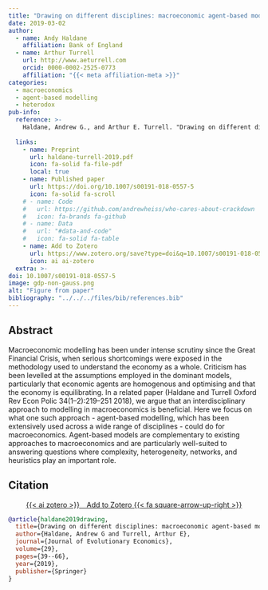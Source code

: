 ```yaml
---
title: "Drawing on different disciplines: macroeconomic agent-based models"
date: 2019-03-02
author:
  - name: Andy Haldane
    affiliation: Bank of England
  - name: Arthur Turrell
    url: http://www.aeturrell.com
    orcid: 0000-0002-2525-0773
    affiliation: "{{< meta affiliation-meta >}}"
categories: 
  - macroeconomics
  - agent-based modelling
  - heterodox
pub-info:
  reference: >-
    Haldane, Andrew G., and Arthur E. Turrell. "Drawing on different disciplines: macroeconomic agent-based models." <i>Journal of Evolutionary Economics</i> 29 (2019): 39-66. doi: <a href="https://doi.org/10.1007/s00191-018-0557-5"><code>10.1007/s00191-018-0557-5</code></a>
    
  links:
    - name: Preprint
      url: haldane-turrell-2019.pdf
      icon: fa-solid fa-file-pdf
      local: true
    - name: Published paper
      url: https://doi.org/10.1007/s00191-018-0557-5
      icon: fa-solid fa-scroll
    # - name: Code
    #   url: https://github.com/andrewheiss/who-cares-about-crackdown
    #   icon: fa-brands fa-github
    # - name: Data
    #   url: "#data-and-code"
    #   icon: fa-solid fa-table
    - name: Add to Zotero
      url: https://www.zotero.org/save?type=doi&q=10.1007/s00191-018-0557-5
      icon: ai ai-zotero
  extra: >-
doi: 10.1007/s00191-018-0557-5
image: gdp-non-gauss.png
alt: "Figure from paper"
bibliography: "../../../files/bib/references.bib"
---
```


<!-- ![](mismatch_img.png){fig-align="center" width=80%} -->

<!-- ## Important links

- [Working paper / preprint](LabourEconomics2021OccupationalMismatch.pdf)
- [Published paper](https://doi.org/10.1016/j.labeco.2021.102013) -->

## Abstract

Macroeconomic modelling has been under intense scrutiny since the Great Financial Crisis, when serious shortcomings were exposed in the methodology used to understand the economy as a whole. Criticism has been levelled at the assumptions employed in the dominant models, particularly that economic agents are homogenous and optimising and that the economy is equilibrating. In a related paper (Haldane and Turrell Oxford Rev Econ Polic 34(1–2):219–251 2018), we argue that an interdisciplinary approach to modelling in macroeconomics is beneficial. Here we focus on what one such approach - agent-based modelling, which has been extensively used across a wide range of disciplines - could do for macroeconomics. Agent-based models are complementary to existing approaches to macroeconomics and are particularly well-suited to answering questions where complexity, heterogeneity, networks, and heuristics play an important role.

## Citation

<p class="buttons" style="text-align:center;">
<a class="btn btn-danger" target="_blank" href="https://www.zotero.org/save?type=doi&q=10.1007/s00191-018-0557-5">{{< ai zotero >}}&emsp;Add to Zotero {{< fa square-arrow-up-right >}}</a>
</p>


```bibtex
@article{haldane2019drawing,
  title={Drawing on different disciplines: macroeconomic agent-based models},
  author={Haldane, Andrew G and Turrell, Arthur E},
  journal={Journal of Evolutionary Economics},
  volume={29},
  pages={39--66},
  year={2019},
  publisher={Springer}
}
```
